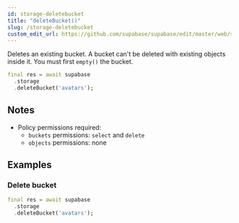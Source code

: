 ```yaml
---
id: storage-deletebucket
title: "deleteBucket()"
slug: /storage-deletebucket
custom_edit_url: https://github.com/supabase/supabase/edit/master/web/spec/supabase_dart_v1_ref.yml
---
```



Deletes an existing bucket. A bucket can't be deleted with existing objects inside it. You must first `empty()` the bucket.


```dart
final res = await supabase
  .storage
  .deleteBucket('avatars');
```






## Notes

- Policy permissions required:
  - `buckets` permissions: `select` and `delete`
  - `objects` permissions: none










## Examples

### Delete bucket



```dart
final res = await supabase
  .storage
  .deleteBucket('avatars');
```